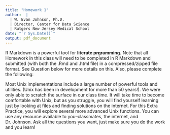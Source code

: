 ```yaml
---
title: "Homework 1"
author:  | 
  | W. Evan Johnson, Ph.D.
  | Director, Center for Data Science
  | Rutgers New Jersey Medical School
date: "`r Sys.Date()`"
output: pdf_document
---
```

\subsection*{R Markdown}
R Markdown is a powerful tool for **literate prgramming.** Note that all Homework in this class will need to be completed in R Markdown and submitted (with both the .Rmd and .html file) in a compressed/zipped file format. See Question \ref{tar} below for more details on this. Also, please complete the following: 

\begin{enumerate}
	\item To gain more practice with R Markdown, recreate the .Rmd file for the example file: "homework1\_html.html" in the homework1 tarball (see below). 
\end{enumerate}

\subsection*{Advanced Unix Tools}
Most Unix implementations include a large number of powerful tools and utilities. (Unix has been in development for more than 50 years!). We were only able to scratch the surface in our class time. It will take time to become comfortable with Unix, but as you struggle, you will find yourself learning just by looking at \texttt{man} files and finding solutions on the internet. For this Extra Practice, you will explore several more advanced Unix functions. You can use any resource available to you--classmates, the internet, and Dr. Johnson. Ask all the questions you want, just make sure you do the work and you learn! 

\begin{enumerate}
	\item  Learn more about tools for downloading files from external servers (e.g., \texttt{scp}, \texttt{ftp}, \texttt{sftp}, \texttt{rsync}), and for to downloading data from webpages (e.g., \texttt{curl}, \texttt{wget}, \texttt{mget}). Use an appropriate function to download the homework1.tar.gz from the homework folder on course GitHub page. Give the code you used to download these data. 
	\item \label{tar} Learn about the \texttt{tar} function. What is a tarball? How is it different from a .zip file? Download the homework1.tar.gz file from GitHub and unzip the contents, and report that code you used. How effective is the compression for this tarball? After you complete this homework, add your homework files directory and generate a gzipped tarball for all the Homework 1 data plus your answers. Make sure to provide the code you used to generate the tarball for your homework. 
	\item Research the \texttt{chmod} function. Give short explanation of what this function does, its syntax, and examples when you would use it. Practice \texttt{chmod} by changing the permissions on the `TB\_microbiome\_data.txt' file in the Homework 1 directory from the previous questions. Give examples of the code you used and show that the code works (e.g., use \texttt{ls -l}). 
	\item  The \texttt{grep} function is an extremely powerful tool for search (potentially large) files for patterns and strings. One advantage is that you don't have to open the file to conduct a search! Using the internet, find a short tutorial on the basics of \texttt{grep}, and give the code and results for the following tasks: 
		\begin{enumerate}
		\item How many FC receptor genes are present in the 'TB\_nanostring.txt' file? (hint: search for 'FC' in the file)
		\item How many samples (rows) in the 'nanostring\_annotation.txt' do not have a co-morbid condition or other risk factor?(i.e., inverse search -- how many rows {\it do not} have a "Yes")
		\item How many coronavirus genomes are present in the `viral.fasta' file? How many of these are SARS-COV-2?  
		\item How many times does the letter `A' (capital or lowercase) appear in all the files from the homework1 tar file? (i.e., ignore case).
		\item What {\it Staphylococcus} species are present in the `TB\_microbiome\_data.txt' file? (hint: each separate microbe has its own row in the file). Print out the counts for {\it Mycobacterium tuberculosis}. How many {\it Streptococcus} species are present? 
		\end{enumerate}
	\item Learn how to use \texttt{less} to display large text files in the terminal using the \texttt{man} help page. Using the ``OPTIONS" section of the \texttt{man} page, open the `virus.fa' file to display so that it does not wrap long lines (default), displays line numbers, and opens at the first occurrence of `coronavirus'. Provide the command you used to open the file in this way. Within \texttt{less}, learn and practice how to scroll forward/backward, scroll forward/backward $n$ lines, jump to the middle or end of the file, and search for text in the document. When would it be advantageous to use \texttt{less} over a tool like Microsoft Word? Ask Dr. Johnson why in Unix \texttt{more} is less and \texttt{less} is more :-). 
	\item Open a text file in \texttt{vim} and change the file. How do you How do you move the the beginning/end of a line, insert text, copy and paste, delete text and lines? How do you save your file or exit \texttt{vim} with/without saving your result? What are the advantages and disadvantages of \texttt{vim} versus \texttt{less}? In which scenarios would you use each of these? 
	\item Learn about \texttt{pipes} and \texttt{redirects} in Unix. In which scenarios would you use them, and why are they helpful? describe what the following commands do: 
	\begin{enumerate}
		\item \texttt{ls -l | less}
		\item \texttt{ls -l > directory\_contents.txt}
		\item \texttt{ls -l >> directory\_contents.txt}
		\item \texttt{cat directory\_contents.txt | head -3 | tail -2}
		\item \texttt{ls | grep -c html}
		\item \texttt{ls | wc -l}
		\item \texttt{cat file1.txt file2.txt > file3.txt}
	\end{enumerate}
	You can also us pipes in R! Investigate how to do this and give the code for a great example. 
	\item Learn about another Unix command that we have not discussed. Give a short description of this function, when you would use it, its syntax, and give some examples of its use.
	\item {\bf Wait to to complete the following two tasks for the Git and GitHub lecture:} 
\end{enumerate}

\subsection*{GitHub}
	\begin{enumerate}
		\item Fork the \href{https://github.com/wevanjohnson/my.package}{https://github.com/wevanjohnson/my.package} directory and clone it to your local machine. Then add your name as an author in the DESCRIPTION file local repository and add a multiplication function to the R package (R folder). Then push the changes to your GitHub fork, and send me a pull request with your changes.  
		\item Clone the \href{https://github.com/wevanjohnson/2024\_Spring\_BDMA}{https://github.com/wevanjohnson/2024\_Spring\_BDMA} repository on your computer. Find something that could be improved (typo? explain somthing better), add files/changes to it, and upload it to GitHub. Send another well-annotated pull request to Dr. Johnson. 
	\end{enumerate}


